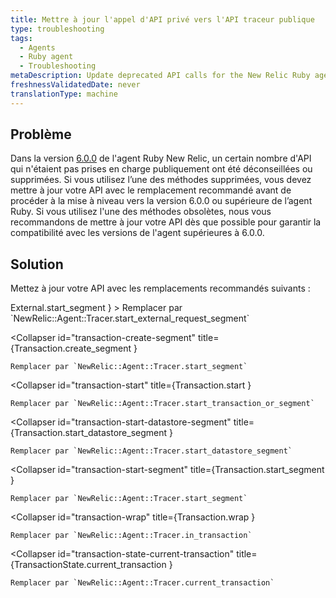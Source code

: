 ```yaml
---
title: Mettre à jour l'appel d'API privé vers l'API traceur publique
type: troubleshooting
tags:
  - Agents
  - Ruby agent
  - Troubleshooting
metaDescription: Update deprecated API calls for the New Relic Ruby agent.
freshnessValidatedDate: never
translationType: machine
---
```


## Problème

Dans la version [6.0.0](/docs/releases/ruby) de l&apos;agent Ruby New Relic, un certain nombre d&apos;API qui n&apos;étaient pas prises en charge publiquement ont été déconseillées ou supprimées. Si vous utilisez l’une des méthodes supprimées, vous devez mettre à jour votre API avec le remplacement recommandé avant de procéder à la mise à niveau vers la version 6.0.0 ou supérieure de l’agent Ruby. Si vous utilisez l&apos;une des méthodes obsolètes, nous vous recommandons de mettre à jour votre API dès que possible pour garantir la compatibilité avec les versions de l&apos;agent supérieures à 6.0.0.

## Solution

Mettez à jour votre API avec les remplacements recommandés suivants :

<CollapserGroup>
  <Collapser
    id="external-start-segment"
    title={<InlineCode>External.start_segment</InlineCode>
    }
  >
    Remplacer par `NewRelic::Agent::Tracer.start_external_request_segment`
  </Collapser>

  <Collapser
    id="transaction-create-segment"
    title={<InlineCode>Transaction.create_segment</InlineCode>
    }
  >
    Remplacer par `NewRelic::Agent::Tracer.start_segment`
  </Collapser>

  <Collapser
    id="transaction-start"
    title={<InlineCode>Transaction.start</InlineCode>
    }
  >
    Remplacer par `NewRelic::Agent::Tracer.start_transaction_or_segment`
  </Collapser>

  <Collapser
    id="transaction-start-datastore-segment"
    title={<InlineCode>Transaction.start_datastore_segment</InlineCode>
    }
  >
    Remplacer par `NewRelic::Agent::Tracer.start_datastore_segment`
  </Collapser>

  <Collapser
    id="transaction-start-segment"
    title={<InlineCode>Transaction.start_segment</InlineCode>
    }
  >
    Remplacer par `NewRelic::Agent::Tracer.start_segment`
  </Collapser>

  <Collapser
    id="transaction-wrap"
    title={<InlineCode>Transaction.wrap</InlineCode>
    }
  >
    Remplacer par `NewRelic::Agent::Tracer.in_transaction`
  </Collapser>

  <Collapser
    id="transaction-state-current-transaction"
    title={<InlineCode>TransactionState.current_transaction</InlineCode>
    }
  >
    Remplacer par `NewRelic::Agent::Tracer.current_transaction`
  </Collapser>
</CollapserGroup>